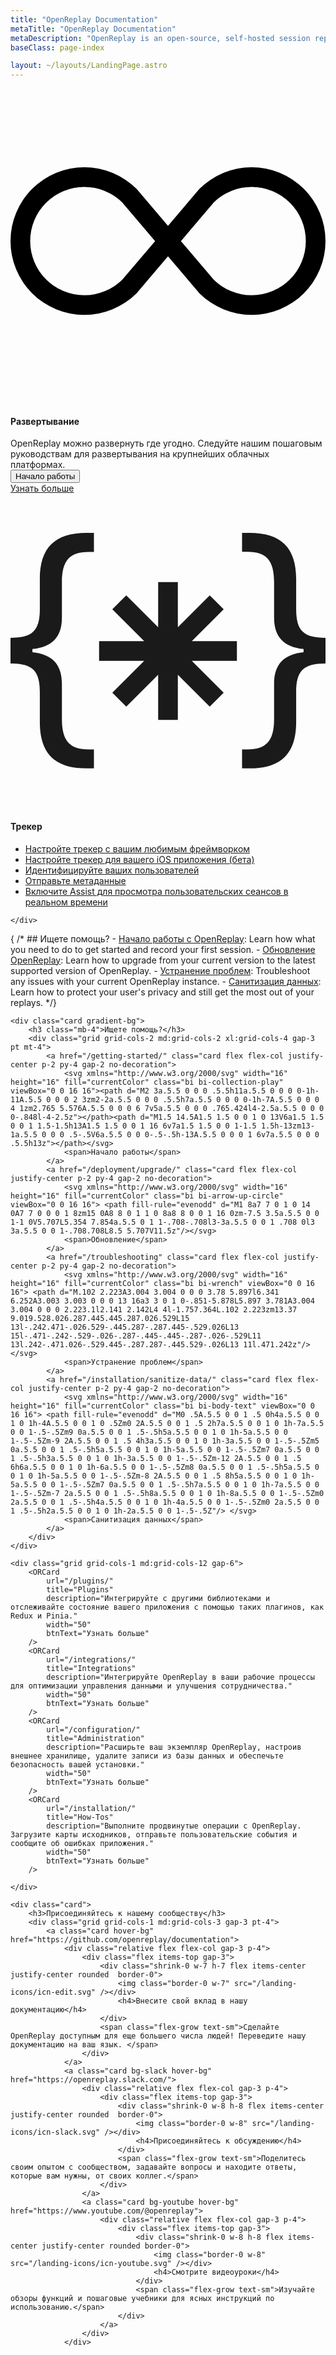 ```yaml
---
title: "OpenReplay Documentation"
metaTitle: "OpenReplay Documentation"
metaDescription: "OpenReplay is an open-source, self-hosted session replay stack that let’s you see what users do on your web app, helping you troubleshoot issues faster."
baseClass: page-index

layout: ~/layouts/LandingPage.astro
---
```



<div class="col-span-12 card mt-0">
   <div class="relative border text-left">
 		<div class="relative flex flex-col gap-3">
 			<div class="flex items-center gap-3">
 				<div class="shrink-0 theme-icon w-8 h-8 flex items-center justify-center rounded">
 					<svg xmlns="http://www.w3.org/2000/svg" fill="var(--theme-accent-full)" class="bi bi-infinity" viewBox="0 0 16 16">
 						<path d="M5.68 5.792 7.345 7.75 5.681 9.708a2.75 2.75 0 1 1 0-3.916ZM8 6.978 6.416 5.113l-.014-.015a3.75 3.75 0 1 0 0 5.304l.014-.015L8 8.522l1.584 1.865.014.015a3.75 3.75 0 1 0 0-5.304l-.014.015L8 6.978Zm.656.772 1.663-1.958a2.75 2.75 0 1 1 0 3.916L8.656 7.75Z"/>
 					</svg>
 				</div>
 				<h4>Развертывание</h4>
 			</div>
 			<span class="flex-grow">OpenReplay можно развернуть где угодно. Следуйте нашим пошаговым руководствам для развертывания на крупнейших облачных платформах.</span>
 		</div>
 		<div class="mt-6">
 			<div class="hidden">
 				<button class="relative inline-flex items-center space-x-2 text-center rounded px-3 py-2" type="button">
 					<span class="truncate">Начало работы</span>
 				</button>
 			</div>
 			<div class="grid grid-cols-2 md:grid-cols-4 gap-3">
 				<IconText url="/deployment/deploy-aws" title="AWS" />
 				<IconText url="/deployment/deploy-azure" title="Azure" />
 				<IconText url="/deployment/deploy-gcp" title="GCP" />
 				<IconText url="/deployment/deploy-digitalocean" title="Digital Ocean" />
 			</div>
 		</div>
 		<div class="flex justify-start mt-5">
 			<a class="block text-center w-fit learn-more" href="/deployment/"> Узнать больше </a>
 		</div>
 	</div>
 </div>

 <div class="col-span-12 card">
 	<div class="relative border text-left">
 		<div class="relative flex flex-col gap-6">
 			<div class="flex items-center gap-3">
 				<div class="shrink-0 theme-icon w-8 h-8 flex items-center justify-center rounded">
 					<svg xmlns="http://www.w3.org/2000/svg" fill="currentColor" class="bi bi-braces-asterisk" viewBox="0 0 16 16">
 						<path fill-rule="evenodd" d="M1.114 8.063V7.9c1.005-.102 1.497-.615 1.497-1.6V4.503c0-1.094.39-1.538 1.354-1.538h.273V2h-.376C2.25 2 1.49 2.759 1.49 4.352v1.524c0 1.094-.376 1.456-1.49 1.456v1.299c1.114 0 1.49.362 1.49 1.456v1.524c0 1.593.759 2.352 2.372 2.352h.376v-.964h-.273c-.964 0-1.354-.444-1.354-1.538V9.663c0-.984-.492-1.497-1.497-1.6ZM14.886 7.9v.164c-1.005.103-1.497.616-1.497 1.6v1.798c0 1.094-.39 1.538-1.354 1.538h-.273v.964h.376c1.613 0 2.372-.759 2.372-2.352v-1.524c0-1.094.376-1.456 1.49-1.456v-1.3c-1.114 0-1.49-.362-1.49-1.456V4.352C14.51 2.759 13.75 2 12.138 2h-.376v.964h.273c.964 0 1.354.444 1.354 1.538V6.3c0 .984.492 1.497 1.497 1.6ZM7.5 11.5V9.207l-1.621 1.621-.707-.707L6.792 8.5H4.5v-1h2.293L5.172 5.879l.707-.707L7.5 6.792V4.5h1v2.293l1.621-1.621.707.707L9.208 7.5H11.5v1H9.207l1.621 1.621-.707.707L8.5 9.208V11.5h-1Z"/>
 					</svg>
 				</div>
 				<h4>Трекер</h4>
 			</div>
 		</div>
 		<div class="mt-4">
 			<ul class="ml-4 pl-0">
 				<li>
 					<a href="/using-or/">Настройте трекер с вашим любимым фреймворком</a>
 				</li>
 				<li>
 					<a href="/ios-sdk/init">Настройте трекер для вашего iOS приложения (бета)</a>
 				</li>
 				<li>
 					<a href="/installation/identify-user/">Идентифицируйте ваших пользователей </a>
 				</li>
 				<li>
 					<a href="/installation/metadata/">Отправьте метаданные</a>
 				</li>
 				<li>
 					<a href="/plugins/assist/">Включите Assist для просмотра пользовательских сеансов в реальном времени</a>
 				</li>
 			</ul>
 		</div>

 	</div>
 </div>


 {
 	/* 
 	## Ищете помощь?
 	- [Начало работы с OpenReplay](/getting-started/): Learn how what you need to do to get started and record your first session.
 	- [Обновление OpenReplay](/deployment/upgrade/): Learn how to upgrade from your current version to the latest supported version of OpenReplay.
 	- [Устранение проблем](/troubleshooting): Troubleshoot any issues with your current OpenReplay instance.
 	- [Санитизация данных](/installation/sanitize-data/): Learn how to protect your user's privacy and still get the most out of your replays.
 	*/}

 	<div class="card gradient-bg">
 		<h3 class="mb-4">Ищете помощь?</h3>
 		<div class="grid grid-cols-2 md:grid-cols-2 xl:grid-cols-4 gap-3 pt mt-4">
 			<a href="/getting-started/" class="card flex flex-col justify-center p-2 py-4 gap-2 no-decoration">
 				<svg xmlns="http://www.w3.org/2000/svg" width="16" height="16" fill="currentColor" class="bi bi-collection-play" viewBox="0 0 16 16"><path d="M2 3a.5.5 0 0 0 .5.5h11a.5.5 0 0 0 0-1h-11A.5.5 0 0 0 2 3zm2-2a.5.5 0 0 0 .5.5h7a.5.5 0 0 0 0-1h-7A.5.5 0 0 0 4 1zm2.765 5.576A.5.5 0 0 0 6 7v5a.5.5 0 0 0 .765.424l4-2.5a.5.5 0 0 0 0-.848l-4-2.5z"></path><path d="M1.5 14.5A1.5 1.5 0 0 1 0 13V6a1.5 1.5 0 0 1 1.5-1.5h13A1.5 1.5 0 0 1 16 6v7a1.5 1.5 0 0 1-1.5 1.5h-13zm13-1a.5.5 0 0 0 .5-.5V6a.5.5 0 0 0-.5-.5h-13A.5.5 0 0 0 1 6v7a.5.5 0 0 0 .5.5h13z"></path></svg>
 				<span>Начало работы</span>
 			</a>
 			<a href="/deployment/upgrade/" class="card flex flex-col justify-center p-2 py-4 gap-2 no-decoration">
 				<svg xmlns="http://www.w3.org/2000/svg" width="16" height="16" fill="currentColor" class="bi bi-arrow-up-circle" viewBox="0 0 16 16"> <path fill-rule="evenodd" d="M1 8a7 7 0 1 0 14 0A7 7 0 0 0 1 8zm15 0A8 8 0 1 1 0 8a8 8 0 0 1 16 0zm-7.5 3.5a.5.5 0 0 1-1 0V5.707L5.354 7.854a.5.5 0 1 1-.708-.708l3-3a.5.5 0 0 1 .708 0l3 3a.5.5 0 0 1-.708.708L8.5 5.707V11.5z"/></svg>
 				<span>Обновление</span>
 			</a>
 			<a href="/troubleshooting" class="card flex flex-col justify-center p-2 py-4 gap-2 no-decoration">
 				<svg xmlns="http://www.w3.org/2000/svg" width="16" height="16" fill="currentColor" class="bi bi-wrench" viewBox="0 0 16 16"> <path d="M.102 2.223A3.004 3.004 0 0 0 3.78 5.897l6.341 6.252A3.003 3.003 0 0 0 13 16a3 3 0 1 0-.851-5.878L5.897 3.781A3.004 3.004 0 0 0 2.223.1l2.141 2.142L4 4l-1.757.364L.102 2.223zm13.37 9.019.528.026.287.445.445.287.026.529L15 13l-.242.471-.026.529-.445.287-.287.445-.529.026L13 15l-.471-.242-.529-.026-.287-.445-.445-.287-.026-.529L11 13l.242-.471.026-.529.445-.287.287-.445.529-.026L13 11l.471.242z"/></svg>
 				<span>Устранение проблем</span>
 			</a>
 			<a href="/installation/sanitize-data/" class="card flex flex-col justify-center p-2 py-4 gap-2 no-decoration">
 				<svg xmlns="http://www.w3.org/2000/svg" width="16" height="16" fill="currentColor" class="bi bi-body-text" viewBox="0 0 16 16"> <path fill-rule="evenodd" d="M0 .5A.5.5 0 0 1 .5 0h4a.5.5 0 0 1 0 1h-4A.5.5 0 0 1 0 .5Zm0 2A.5.5 0 0 1 .5 2h7a.5.5 0 0 1 0 1h-7a.5.5 0 0 1-.5-.5Zm9 0a.5.5 0 0 1 .5-.5h5a.5.5 0 0 1 0 1h-5a.5.5 0 0 1-.5-.5Zm-9 2A.5.5 0 0 1 .5 4h3a.5.5 0 0 1 0 1h-3a.5.5 0 0 1-.5-.5Zm5 0a.5.5 0 0 1 .5-.5h5a.5.5 0 0 1 0 1h-5a.5.5 0 0 1-.5-.5Zm7 0a.5.5 0 0 1 .5-.5h3a.5.5 0 0 1 0 1h-3a.5.5 0 0 1-.5-.5Zm-12 2A.5.5 0 0 1 .5 6h6a.5.5 0 0 1 0 1h-6a.5.5 0 0 1-.5-.5Zm8 0a.5.5 0 0 1 .5-.5h5a.5.5 0 0 1 0 1h-5a.5.5 0 0 1-.5-.5Zm-8 2A.5.5 0 0 1 .5 8h5a.5.5 0 0 1 0 1h-5a.5.5 0 0 1-.5-.5Zm7 0a.5.5 0 0 1 .5-.5h7a.5.5 0 0 1 0 1h-7a.5.5 0 0 1-.5-.5Zm-7 2a.5.5 0 0 1 .5-.5h8a.5.5 0 0 1 0 1h-8a.5.5 0 0 1-.5-.5Zm0 2a.5.5 0 0 1 .5-.5h4a.5.5 0 0 1 0 1h-4a.5.5 0 0 1-.5-.5Zm0 2a.5.5 0 0 1 .5-.5h2a.5.5 0 0 1 0 1h-2a.5.5 0 0 1-.5-.5Z"/> </svg>
 				<span>Санитизация данных</span>
 			</a>
 		</div>
 	</div>

 	<div class="grid grid-cols-1 md:grid-cols-12 gap-6">
 		<ORCard 
	 		url="/plugins/" 
	 		title="Plugins" 
	 		description="Интегрируйте с другими библиотеками и отслеживайте состояние вашего приложения с помощью таких плагинов, как Redux и Pinia."
	 		width="50"
	 		btnText="Узнать больше"
 		/>
 		<ORCard 
	 		url="/integrations/" 
	 		title="Integrations" 
	 		description="Интегрируйте OpenReplay в ваши рабочие процессы для оптимизации управления данными и улучшения сотрудничества."
	 		width="50"
	 		btnText="Узнать больше"
 		/>
 		<ORCard 
	 		url="/configuration/" 
	 		title="Administration"
	 		description="Расширьте ваш экземпляр OpenReplay, настроив внешнее хранилище, удалите записи из базы данных и обеспечьте безопасность вашей установки."
	 		width="50"
	 		btnText="Узнать больше"
 		/>
 		<ORCard 
	 		url="/installation/" 
	 		title="How-Tos"
	 		description="Выполните продвинутые операции с OpenReplay. Загрузите карты исходников, отправьте пользовательские события и сообщите об ошибках приложения."
	 		width="50"
	 		btnText="Узнать больше"
 		/>

 	</div>

 	<div class="card">
 		<h3>Присоединяйтесь к нашему сообществу</h3>
 		<div class="grid grid-cols-1 md:grid-cols-3 gap-3 pt-4">
 			<a class="card hover-bg" href="https://github.com/openreplay/documentation">
 				<div class="relative flex flex-col gap-3 p-4">
 					<div class="flex items-top gap-3">
 						<div class="shrink-0 w-7 h-7 flex items-center justify-center rounded  border-0">
 							<img class="border-0 w-7" src="/landing-icons/icn-edit.svg" /></div>
 							<h4>Внесите свой вклад в нашу документацию</h4>
 						</div>
 						<span class="flex-grow text-sm">Сделайте OpenReplay доступным для еще большего числа людей! Переведите нашу документацию на ваш язык. </span>
 					</div>
 				</a>
 				<a class="card bg-slack hover-bg" href="https://openreplay.slack.com/">
 					<div class="relative flex flex-col gap-3 p-4">
 						<div class="flex items-top gap-3">
 							<div class="shrink-0 w-8 h-8 flex items-center justify-center rounded  border-0">
 								<img class="border-0 w-8" src="/landing-icons/icn-slack.svg" /></div>
 								<h4>Присоединяйтесь к обсуждению</h4>
 							</div>
 							<span class="flex-grow text-sm">Поделитесь своим опытом с сообществом, задавайте вопросы и находите ответы, которые вам нужны, от своих коллег.</span>
 						</div>
 					</a>
 					<a class="card bg-youtube hover-bg" href="https://www.youtube.com/@openreplay">
 						<div class="relative flex flex-col gap-3 p-4">
 							<div class="flex items-top gap-3">
 								<div class="shrink-0 w-8 h-8 flex items-center justify-center rounded border-0">
 									<img class="border-0 w-8" src="/landing-icons/icn-youtube.svg" /></div>
 									<h4>Смотрите видеоуроки</h4>
 								</div>
 								<span class="flex-grow text-sm">Изучайте обзоры функций и пошаговые учебники для ясных инструкций по использованию.</span>
 							</div>
 						</a>
 					</div>
 				</div>